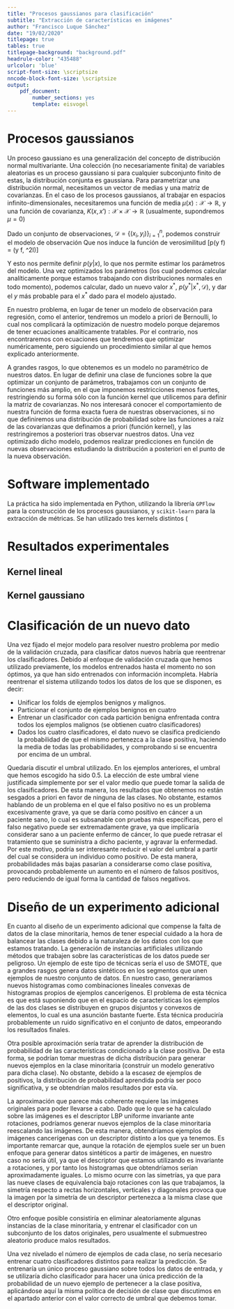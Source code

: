 ```yaml
---
title: "Procesos gaussianos para clasificación"
subtitle: "Extracción de características en imágenes"
author: "Francisco Luque Sánchez"
date: "19/02/2020"
titlepage: true
tables: true
titlepage-background: "background.pdf"
headrule-color: "435488"
urlcolor: 'blue'
script-font-size: \scriptsize
nncode-block-font-size: \scriptsize
output:
    pdf_document:
        number_sections: yes
        template: eisvogel
---
```


# Procesos gaussianos

Un proceso gaussiano es una generalización del concepto de
distribución normal multivariante. Una colección (no necesariamente
finita) de variables aleatorias es un proceso gaussiano si para
cualquier subconjunto finito de estas, la distribución conjunta es
gaussiana. Para parametrizar una distribución normal, necesitamos un
vector de medias y una matriz de covarianzas. En el caso de los
procesos gaussianos, al trabajar en espacios infinito-dimensionales,
necesitaremos una función de media $\mu (x): \mathcal{X} \to
\mathbb{R}$, y una función de covarianza, $K (x,x'): \mathcal{X}
\times \mathcal{X} \to \mathbb{R}$ (usualmente, supondremos $\mu = 0$)

Dado un conjunto de observaciones, $\mathcal{D} = \{(x_i, y_i)
\}_{i=1}^n$, podemos construir el modelo de observación
\begin{align*}
y_i &= f(x_i)+ \varepsilon \\
f &\sim \mathcal{GP} (0, K) \\
\varepsilon &\sim \mathcal{N} (0, \sigma^2I)
\end{align*}
Que nos induce la función de verosimilitud
\[p(y \vert f) = \mathcal{N}(y \vert f, \sigma^2I)\]

Y esto nos permite definir $p(y \vert x)$, lo que nos permite estimar
los parámetros del modelo. Una vez optimizados los parámetros (los
cual podemos calcular analíticamente porque estamos trabajando con
distribuciones normales en todo momento), podemos calcular, dado un
nuevo valor $x^*$, $p(y^* \vert x^*, \mathcal{D})$, y dar el $y$ más
probable para el $x^*$ dado para el modelo ajustado.

En nuestro problema, en lugar de tener un modelo de observación para
regresión, como el anterior, tendremos un modelo a priori de
Bernoulli, lo cual nos complicará la optimización de nuestro modelo
porque dejaremos de tener ecuaciones analíticamente tratables. Por el
contrario, nos encontraremos con ecuaciones que tendremos que
optimizar numéricamente, pero siguiendo un procedimiento similar al
que hemos explicado anteriormente.

A grandes rasgos, lo que obtenemos es un modelo no paramétrico de
nuestros datos. En lugar de definir una clase de funciones sobre la
que optimizar un conjunto de parámetros, trabajamos con un conjunto de
funciones más amplio, en el que imponemos restricciones menos fuertes,
restringiendo su forma sólo con la función kernel que utilicemos para
definir la matriz de covarianzas. No nos interesará conocer el
comportamiento de nuestra función de forma exacta fuera de nuestras
observaciones, si no que definiremos una distribución de probabilidad
sobre las funciones a raíz de las covarianzas que definamos a priori
(función kernel), y las restringiremos a posteriori tras observar
nuestros datos. Una vez optimizado dicho modelo, podemos realizar
predicciones en función de nuevas observaciones estudiando la
distribución a posteriori en el punto de la nueva observación.

# Software implementado

La práctica ha sido implementada en Python, utilizando la librería
`GPFlow` para la construcción de los procesos gaussianos, y
`scikit-learn` para la extracción de métricas. Se han utilizado tres
kernels distintos (

# Resultados experimentales

## Kernel lineal

\begin{table}[H]
\centering
\begin{tabular}{lrrrr}
\toprule
{} &   TN &   FP &  FN &  TP \\
\midrule
1 &  171 &   32 &   0 &  54 \\
2 &   91 &  119 &   0 &  72 \\
3 &  191 &   15 &  16 &  37 \\
4 &  173 &   23 &  10 &  40 \\
5 &  140 &   59 &  13 &  56 \\
\bottomrule
\end{tabular}
\caption{Matrices de confusión para las cinco particiones usando el kernel lineal}
\end{table}

\begin{table}[H]
\centering
\begin{tabular}{lccccc}
\toprule
{} &  Accuracy (\%) &  Precision (\%) &  Recall (\%) &  Specificity (\%) &  F1 score (\%) \\
\midrule
1 & 87.549 & 62.791 & 100.000 & 84.236 & 77.143 \\
2 & 57.801 & 37.696 & 100.000 & 43.333 & 54.753 \\
3 & 88.031 & 71.154 & 69.811 & 92.718 & 70.476 \\
4 & 86.585 & 63.492 & 80.000 & 88.265 & 70.796 \\
5 & 73.134 & 48.696 & 81.159 & 70.352 & 60.870 \\
\midrule
Means & 78.620 & 56.766 & 86.194 & 75.781 & 66.808 \\
\bottomrule
\end{tabular}
\caption{Métricas calculadas para el kernel lineal}
\end{table}

## Kernel gaussiano

\begin{table}[H]
\centering
\begin{tabular}{lrrrr}
\toprule
{} &   TN &  FP &  FN &  TP \\
\midrule
1 &  152 &  51 &   0 &  54 \\
2 &  153 &  57 &  19 &  53 \\
3 &  195 &  11 &   9 &  44 \\
4 &  172 &  24 &   7 &  43 \\
5 &  189 &  10 &  10 &  59 \\
\bottomrule
\end{tabular}
\caption{Matrices de confusión para las cinco particiones usando el kernel gaussiano}
\end{table}


\begin{table}[H]
\centering
\begin{tabular}{lccccc}
\toprule
{} &  Accuracy (\%) &  Precision (\%) &  Recall (\%) &  Specificity (\%) &  F1 score (\%) \\
\midrule
1 & 80.156 & 51.429 & 100.000 & 74.877 & 67.925 \\
2 & 73.050 & 48.182 & 73.611 & 72.857 & 58.242 \\
3 & 92.278 & 80.000 & 83.019 & 94.660 & 81.481 \\
4 & 87.398 & 64.179 & 86.000 & 87.755 & 73.504 \\
5 & 92.537 & 85.507 & 85.507 & 94.975 & 85.507 \\
\midrule
Means & 85.084 & 65.859 & 85.627 & 85.025 & 73.332 \\
\bottomrule
\end{tabular}
\caption{Métricas calculadas para el kernel gaussiano}
\end{table}

# Clasificación de un nuevo dato

Una vez fijado el mejor modelo para resolver nuestro problema por
medio de la validación cruzada, para clasificar datos nuevos habría
que reentrenar los clasificadores. Debido al enfoque de validación
cruzada que hemos utilizado previamente, los modelos entrenados hasta
el momento no son óptimos, ya que han sido entrenados con información
incompleta. Habría reentrenar el sistema utilizando todos los datos
de los que se disponen, es decir:

- Unificar los folds de ejemplos benignos y malignos.
- Particionar el conjunto de ejemplos benignos en cuatro
- Entrenar un clasificador con cada partición benigna enfrentada contra
todos los ejemplos malignos (se obtienen cuatro clasificadores)
- Dados los cuatro clasificadores, el dato nuevo se clasifica
prediciendo la probabilidad de que el mismo pertenezca a la clase
positiva, haciendo la media de todas las probabilidades, y comprobando
si se encuentra por encima de un umbral.

Quedaría discutir el umbral utilizado. En los ejemplos anteriores, el
umbral que hemos escogido ha sido $0.5$. La elección de este umbral
viene justificada simplemente por ser el valor medio que puede tomar
la salida de los clasificadores. De esta manera, los resultados que
obtenemos no están sesgados a priori en favor de ninguna de las
clases. No obstante, estamos hablando de un problema en el que el
falso positivo no es un problema excesivamente grave, ya que se daría
como positivo en cáncer a un paciente sano, lo cual es subsanable con
pruebas más específicas, pero el falso negativo puede ser
extremadamente grave, ya que implicaría considerar sano a un paciente
enfermo de cáncer, lo que puede retrasar el tratamiento que se
suministra a dicho paciente, y agravar la enfermedad. Por este motivo,
podría ser interesante reducir el valor del umbral a partir del cual
se considera un individuo como positivo. De esta manera,
probabilidades más bajas pasarían a considerarse como clase positiva,
provocando probablemente un aumento en el número de falsos positivos,
pero reduciendo de igual forma la cantidad de falsos negativos.

# Diseño de un experimento adicional

En cuanto al diseño de un experimento adicional que compense la falta
de datos de la clase minoritaria, hemos de tener especial cuidado a la
hora de balancear las clases debido a la naturaleza de los datos con
los que estamos tratando. La generación de instancias artificiales
utilizando métodos que trabajen sobre las características de los datos
puede ser peligroso. Un ejemplo de este tipo de técnicas sería el uso
de SMOTE, que a grandes rasgos genera datos sintéticos en los
segmentos que unen ejemplos de nuestro conjunto de datos. En nuestro
caso, generaríamos nuevos histogramas como combinaciones lineales
convexas de histogramas propios de ejemplos cancerígenos. El problema
de esta técnica es que está suponiendo que en el espacio de
características los ejemplos de las dos clases se distribuyen en grupos
disjuntos y convexos de elementos, lo cual es una asunción bastante
fuerte. Esta técnica produciría probablemente un ruido significativo
en el conjunto de datos, empeorando los resultados finales.

Otra posible aproximación sería tratar de aprender la distribución de
probabilidad de las características condicionado a la clase positiva.
De esta forma, se podrían tomar muestras de dicha distribución para
generar nuevos ejemplos en la clase minoritaria (construir un modelo
generativo para dicha clase). No obstante, debido a la escasez de
ejemplos de positivos, la distribución de probabilidad aprendida
podría ser poco significativa, y se obtendrían malos resultados por
esta vía.

La aproximación que parece más coherente requiere las imágenes
originales para poder llevarse a cabo. Dado que lo que se ha calculado
sobre las imágenes es el descriptor LBP uniforme invariante ante
rotaciones, podríamos generar nuevos ejemplos de la clase minoritaria
reescalando las imágenes. De esta manera, obtendríamos ejemplos de
imágenes cancerígenas con un descriptor distinto a los que ya tenemos.
Es importante remarcar que, aunque la rotación de ejemplos suele ser
un buen enfoque para generar datos sintéticos a partir de imágenes, en
nuestro caso no sería útil, ya que el descriptor que estamos
utilizando es invariante a rotaciones, y por tanto los histogramas que
obtendríamos serían aproximadamente iguales. Lo mismo ocurre con las
simetrías, ya que para las nueve clases de equivalencia bajo
rotaciones con las que trabajamos, la simetría respecto a rectas
horizontales, verticales y diagonales provoca que la imagen por la
simetría de un descriptor pertenezca a la misma clase que el
descriptor original.

Otro enfoque posible consistiría en eliminar aleatoriamente algunas
instancias de la clase minoritaria, y entrenar el clasificador con un
subconjunto de los datos originales, pero usualmente el submuestreo
aleatorio produce malos resultados.

Una vez nivelado el número de ejemplos de cada clase, no sería
necesario entrenar cuatro clasificadores distintos para realizar
la predicción. Se entrenaría un único proceso gaussiano sobre todos
los datos de entrada, y se utilizaría dicho clasificador para hacer
una única predicción de la probabilidad de un nuevo ejemplo de
pertenecer a la clase positiva, aplicándose aquí la misma política
de decisión de clase que discutimos en el apartado anterior con el
valor correcto de umbral que debemos tomar.
